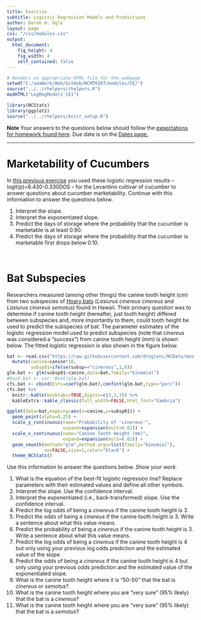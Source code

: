 ```yaml
---
title: Exercise
subtitle: Logistic Regression Models and Predictions
author: Derek H. Ogle
layout: page
css: "/css/modules.css"
output:
  html_document:
    fig_height: 4
    fig_width: 4
    self_contained: false
---
```


```r
# Renders an appropriate HTML file for the webpage
setwd("C:/aaaWork/Web/GitHub/NCMTH207/modules/CE/")
source("../../rhelpers/rhelpers.R")
modHTML("LogRegModels_CE1")
```

```r
library(NCStats)
library(ggplot2)
source("../../rhelpers/knitr_setup.R")
```

<div class="alert alert-warning">
  <strong>Note</strong> Your answers to the questions below should follow the <a href="../resources/hwformat" target="_blank">expectations for homework found here</a>. Due date is on the <a href="../../resources/Dates-Current" target="_blank">Dates page.</a>
</div>

----

# Marketability of Cucumbers
In [this previous exercise](LogRegFoundations_CE1.html#marketability-of-cucumbers) you used these logistic regression results -- logit(p)=6.430-0.330DOS -- for the Levantino cultivar of cucumber to answer questions about cucumber marketability. Continue with this information to answer the questions below.

1. Interpret the slope.
1. Interpret the exponentiated slope.
1. Predict the days of storage where the probability that the cucumber is marketable is at least 0.90.
1. Predict the days of storage where the probability that the cucumber is marketable first drops below 0.10.

&nbsp;


# Bat Subspecies
Researchers measured (among other things) the canine tooth height (cm) from two subspecies of [Hoary bats](https://en.wikipedia.org/wiki/Hoary_bat) (*Lasiurus cinereus cinereus* and *Lasiurus cinereus semotus*) found in Hawaii. Their primary question was to determine if canine tooth height (hereafter, just tooth height) differed between subspecies and, more importantly to them, could tooth height be used to predict the subspecies of bat. The parameter estimates of the logistic regression model used to predict subspecies (note that *cinereus* was considered a "success") from canine tooth height (mm) is shown below. The fitted logistic regression is also shown in the figure below.

```r
bat <- read.csv("https://raw.githubusercontent.com/droglenc/NCData/master/Batmorph.csv") %>%
  mutate(canine=canine*10,
         subsp01=ifelse(subsp=="cinereus",1,0))
glm.bat <- glm(subsp01~canine,data=bat,family="binomial")
#boot.bat <- car::Boot(glm.bat)
cfs.bat <- cbind(Ests=coef(glm.bat),confint(glm.bat,type="perc"))
cfs.bat %>%
  knitr::kable(booktabs=TRUE,digits=c(3,3,3)) %>%
  kableExtra::kable_classic(full_width=FALSE,html_font="Cambria")
```
```r
ggplot(data=bat,mapping=aes(x=canine,y=subsp01)) +
  geom_point(alpha=0.25) +
  scale_y_continuous(name="Probability of 'cinereus'",
                     expand=expansion(mult=0.02)) +
  scale_x_continuous(name="Canine Tooth Height (mm)",
                     expand=expansion(mult=0.02)) +
  geom_smooth(method="glm",method.args=list(family="binomial"),
              se=FALSE,size=1,color="black") +
  theme_NCStats()
```

Use this information to answer the questions below. *Show your work.*

1. What is the equation of the best-fit logistic regression line? Replace parameters with their estimated values and define all other symbols.
1. Interpret the slope. Use the confidence interval.
1. Interpret the exponentiated (i.e., back-transformed) slope. Use the confidence interval.
1. Predict the log odds of being a *cinereus* if the canine tooth height is 3.
1. Predict the odds of being a *cinereus* if the canine tooth height is 3. Write a sentence about what this value means.
1. Predict the probability of being a *cinereus* if the canine tooth height is 3. Write a sentence about what this value means.
1. Predict the log odds of being a *cinereus* if the canine tooth height is 4 but only using your previous log odds prediction and the estimated value of the slope.
1. Predict the odds of being a *cinereus* if the canine tooth height is 4 but only using your previous odds prediction and the estimated value of the exponentiated slope.
1. What is the canine tooth height where it is "50-50" that the bat is *cinereus* or *semotus*?
1. What is the canine tooth height where you are "very sure" (95% likely) that the bat is a *cinereus*?
1. What is the canine tooth height where you are "very sure" (95% likely) that the bat is a *semotus*?
